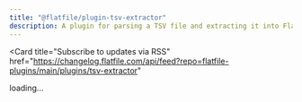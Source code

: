 ```yaml
---
title: "@flatfile/plugin-tsv-extractor"
description: A plugin for parsing a TSV file and extracting it into Flatfile.
---
```


<Card
  title="Subscribe to updates via
  RSS"
  href="https://changelog.flatfile.com/api/feed?repo=flatfile-plugins/main/plugins/tsv-extractor"
></Card>

<div id="dynamic-content">loading...</div>
